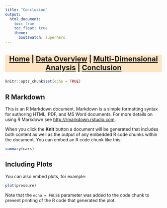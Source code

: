```yaml
---
title: "Conclusion"
output:
  html_document:
    toc: true
    toc_float: true
    theme:
      bootswatch: superhero
---
```


<h3 style="background-color:bisque;text-align:center;font-size:165%;">[Home](https://pbischoff3.github.io/) | [Data Overview](https://pbischoff3.github.io/data_overview/) | [Multi-Dimensional Analysis](https://pbischoff3.github.io/mutli_dimensional_analysis/) | [Conclusion](https://pbischoff3.github.io/Conclusion/)</h3>

```r
knitr::opts_chunk$set(echo = TRUE)
```

## R Markdown

This is an R Markdown document. Markdown is a simple formatting syntax for authoring HTML, PDF, and MS Word documents. For more details on using R Markdown see <http://rmarkdown.rstudio.com>.

When you click the **Knit** button a document will be generated that includes both content as well as the output of any embedded R code chunks within the document. You can embed an R code chunk like this:

```r
summary(cars)
```

## Including Plots

You can also embed plots, for example:

```r
plot(pressure)
```

Note that the `echo = FALSE` parameter was added to the code chunk to prevent printing of the R code that generated the plot.
